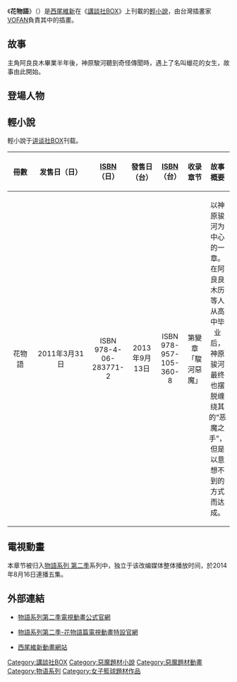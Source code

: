 {{Pathnav|物語系列}}
{{Unreferenced|time=2015-10-21}}
{{Infobox animanga/Headerofja
|title= 花物語
|size= 
|caption= 
|japanese= 花物語
|english=  
|kana= ハナモノガタリ
|romaji= Hanamonogatari 
|genre= 
}}
{{Infobox animanga/Novel
|輕小說= 是
|標題= 
|作者= [[西尾維新|西尾維新]]
|插圖= [[VOFAN|VOFAN]]
|出版社={{flagicon|Japan}} [[講談社|講談社]]<br/>{{flagicon|ROC}} [[尖端出版|尖端出版]]
|連載雜誌= 
|label= {{flagicon|Japan}} [[講談社BOX|講談社BOX]]<br/>{{flagicon|ROC}} 書盒子
|發售日= {{flagicon|Japan}} 2011年3月31日<br/>{{flagicon|Taiwan}} 2013年9月13日
|開始= 
|結束= 
|冊數= 1
|話數= 
|其他= 
}}
{{Infobox animanga/TVAnime
|標題= 花物語
|圖像= 
|原作= 西尾維新
|導演= 新房昭之
|系列構成= 東冨耶子、新房昭之
|人物原案=VOFAN
|人物設定=渡邊明夫
|音樂= 
|動畫製作= SHAFT
|製作= 
|代理發行= 
|播放電視台= {{flagicon|JPN}} [[TOKYO_MX|TOKYO MX]]、[[BS11|BS11]]
|網路= 
|播放開始= 2014年8月16日
|播放結束= 8月16日
|話數= 全5話
|其他= 
|版權=
}}
{{Infobox animanga/Footerofja}}

《'''花物語'''》（{{jpn|j=花物語|kk=ハナモノガタリ|rm=Hanamonogatari}}）是[[西尾維新|西尾維新]]在《[[講談社BOX|講談社BOX]]》上刊載的[[輕小說|輕小說]]，由台灣插畫家[[VOFAN|VOFAN]]負責其中的插畫。

== 故事 ==
主角阿良良木畢業半年後，神原駿河聽到奇怪傳聞時，遇上了名叫蠟花的女生，故事由此開始。

== 登場人物 ==
{{main|物語系列角色列表}}

== 輕小說 ==
輕小說于[[讲谈社BOX|讲谈社BOX]]刊载。

{| class="wikitable" 
|-
!align=center width=3%|冊數
!align=center width=9%|发售日（日）
!align=center width=9%|[[ISBN|ISBN]]（日）
!align=center width=9%|發售日（台）
!align=center width=9%|[[ISBN|ISBN]]（台）
!align=center width=9%|收录章节
!align=center |故事概要
|-
|花物語
|2011年3月31日|| ISBN 978-4-06-283771-2
|2013年9月13日|| ISBN 978-957-105-360-8
|第變章<br/>「駿河惡魔」
|以神原骏河为中心的一章。在阿良良木历等人从高中毕业后，神原骏河最终也摆脱缠绕其的“恶魔之手”，但是以意想不到的方式而达成。
|}

== 電視動畫 ==
{{main|物語系列 第二季}}
本章节被归入[[物語系列_第二季|物語系列 第二季]]系列中，独立于该改编媒体整体播放时间，於2014年8月16日連播五集。

== 外部連結 ==
* {{ja}}[http://www.monogatari-series.com/2ndseason/  物語系列第二季電視動畫公式官網]{{Wayback|url=http://www.monogatari-series.com/2ndseason/ |date=20131016235853 }} 
* {{ja}}[http://s.mxtv.jp/hanamonogatari/ 物語系列第二季-花物語篇電視動畫特設官網]{{Wayback|url=http://s.mxtv.jp/hanamonogatari/ |date=20140818223117 }} 
* {{ja}}[http://www.nisioisin-anime.com/ 西尾維新動畫網站]{{Wayback|url=http://www.nisioisin-anime.com/ |date=20131022063600 }} 
{{物语系列}}
{{DEFAULTSORT:Hanamonogatari}}
[[Category:講談社BOX|Category:講談社BOX]]
[[Category:惡魔題材小說|Category:惡魔題材小說]]
[[Category:惡魔題材動畫|Category:惡魔題材動畫]]
[[Category:物语系列|Category:物语系列]]
[[Category:女子籃球題材作品|Category:女子籃球題材作品]]